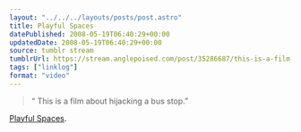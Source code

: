 ```yaml
---
layout: "../../../layouts/posts/post.astro"
title: Playful Spaces
datePublished: 2008-05-19T06:40:29+00:00
updatedDate: 2008-05-19T06:40:29+00:00
source: tumblr stream
tumblrUrl: https://stream.anglepoised.com/post/35286687/this-is-a-film-about-hijacking-a-bus-stop
tags: ["linklog"]
format: "video"
---
```



<YouTube id="https://www.youtube.com/watch?v=nDqbb0eHVXA" />

> &ldquo; This is a film about hijacking a bus stop.&rdquo;

[Playful Spaces][1].

[1]: http://www.youtube.com/watch?v=nDqbb0eHVXA
